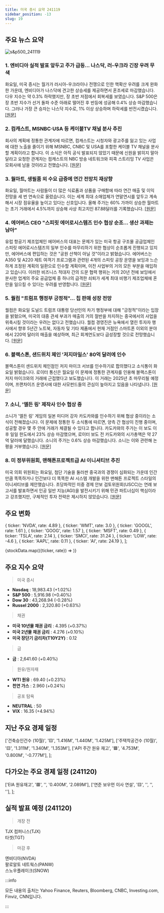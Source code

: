 ```yaml
---
title: 미국 증시 요약 241119
sidebar_position: -13
slug: 19
---
```


## 주요 뉴스 요약

![s&p500_241119](/map/241119.png)

### 1. **엔비디아 실적 발표 앞두고 주가 급등... 나스닥, 러-우크라 긴장 우려 무색**

화요일, 미국 증시는 월가가 러시아-우크라이나 전쟁으로 인한 핵확산 우려를 크게 완화한 가운데, 엔비디아가 나스닥에 견고한 상승세를 제공하면서 혼조세로 마감했습니다. 다우 지수는 약 0.3% 하락했지만, 장 초반 저점에서 회복세를 보였습니다. S&P 500은 장 초반 지수가 선거 돌파 수준 아래로 떨어진 후 반등에 성공해 0.4% 상승 마감했습니다. 그러나 가장 큰 승자는 나스닥 지수로, 1% 이상 상승하며 하락세를 반전시켰습니다. [[원문]](https://finance.yahoo.com/news/live/stock-market-today-nasdaq-jumps-as-nvidia-surges-before-earnings-wall-street-shrugs-off-russia-ukraine-tensions-210121547.html)

### 2. **컴캐스트, MSNBC·USA 등 케이블TV 채널 분사 추진**

회사의 계획에 정통한 관계자에 따르면, 컴캐스트는 시청자와 광고주를 잃고 있는 사업에 대한 노출을 줄이기 위해 MSNBC, CNBC 및 USA를 포함한 케이블 TV 채널을 분사할 계획이라고 합니다. 이 소식은 아직 공식 발표되지 않았기 때문에 신원을 밝히지 말아달라고 요청한 관계자는 컴캐스트의 NBC 방송 네트워크와 피콕 스트리밍 TV 사업은 모회사에 남을 것이라고 전했습니다. [[원문]](https://finance.yahoo.com/news/comcast-spin-off-cable-tv-000317424.html)

### 3. **월마트, 생필품 외 수요 급증에 연간 전망치 재상향**

화요일, 월마트는 사람들이 더 많은 식료품과 상품을 구매함에 따라 연간 매출 및 이익 전망을 세 번 연속으로 올렸습니다. 이는 세계 최대 소매업체가 연말연시를 앞두고 계속해서 시장 점유율을 높이고 있다는 신호입니다. 올해 주가는 60% 가까이 상승한 월마트는 초기 거래에서 4.5%까지 상승해 사상 최고치인 87.88달러를 기록했습니다. [[원문]](https://www.reuters.com/business/retail-consumer/walmart-raises-annual-forecasts-betting-strong-holiday-shopping-2024-11-19/)

### 4. **에어버스 CEO "스피릿 에어로시스템즈 인수 협상 순조... 생산 과제는 남아"**

유럽 항공기 제조업체인 에어버스의 대표는 문제가 있는 미국 항공 구조물 공급업체인 스피릿 에어로시스템즈의 일부 인수를 마무리하기 위한 협상이 순조롭게 진행되고 있지만, 에어버스에 편입하는 것은 "공원 산책이 아닐 것"이라고 밝혔습니다. 에어버스는 A350 및 A220 제트 여객기 프로그램과 관련된 4개의 스피릿 공장 운영을 보잉과 느슨하게 조정된 계획의 일환으로 인수할 계획이며, 이전 사업부의 거의 모든 부분을 매입하고 있습니다. 이러한 비즈니스 적대자 간의 드문 협력 행위는 거의 20년 전에 보잉에서 분사한 업계의 주요 공급업체 중 하나의 급격한 쇠퇴가 세계 최대 비행기 제조업체에 혼란을 일으킬 수 있다는 우려를 반영합니다. [[원문]](https://www.reuters.com/business/aerospace-defense/airbus-ceo-says-spirit-aero-talks-going-well-industrial-challenges-lie-ahead-2024-11-19/)

### 5. **퀄컴 "트럼프 행정부 긍정적"... 칩 판매 성장 전망**

퀄컴은 화요일 도널드 트럼프 대통령 당선인의 차기 행정부에 대해 "긍정적"이라는 입장을 밝혔으며, 미국의 대중 관세 부과가 매출의 거의 절반을 차지하는 중국에서의 사업을 위축시킬 것이라는 우려는 없다고 전했습니다. 퀄컴 경영진은 뉴욕에서 열린 투자자 행사에서 향후 5년간 노트북, 자동차 및 기타 제품에서 현재 거점인 스마트폰 이외의 분야에서 220억 달러의 매출을 예상하며, 최근 회계연도보다 급성장할 것으로 전망했습니다. [[원문]](https://www.reuters.com/technology/qualcomm-expects-12-bln-revenue-autos-pc-chips-five-years-2024-11-19/)

### 6. **블랙스톤, 샌드위치 체인 '저지마일스' 80억 달러에 인수**

블랙스톤이 샌드위치 체인점인 저지 마이크 서브를 인수하기로 합의했다고 소식통이 화요일 밝혔습니다. 로이터 통신은 월요일 이 문제에 정통한 관계자를 인용해 블랙스톤이 저지 마이크와의 거래에 근접했다고 보도했습니다. 이 거래는 2025년 초 마무리될 예정이며, 프랜차이즈 운영사에 대한 사모펀드들의 관심이 높아지고 있음을 나타냅니다. [[원문]](https://www.reuters.com/markets/deals/blackstone-nears-deal-jersey-mikes-subs-source-says-2024-11-19/)

### 7. **소니, '엘든 링' 제작사 인수 협상 중**

소니가 '엘든 링' 게임의 일본 미디어 강자 카도카와를 인수하기 위해 협상 중이라는 소식이 전해졌습니다. 이 문제에 정통한 두 소식통에 따르면, 양측 간 협상이 진행 중이며, 성공할 경우 몇 주 안에 거래가 체결될 수 있다고 합니다. 카도카와의 주가는 이 보도 이후 일일 한도에서 23% 상승 마감했으며, 로이터 보도 전 카도카와의 시가총액은 약 27억 달러에 달했습니다. 소니의 주가는 0.6% 상승 마감했습니다. 소니는 이와 관련해 논평을 거부했습니다. [[원문]](https://www.reuters.com/markets/deals/sony-talks-buy-media-powerhouse-behind-elden-ring-sources-say-2024-11-19/)

### 8. **미 정부위원회, 맨해튼프로젝트급 AI 이니셔티브 추진**

미국 의회 위원회는 화요일, 첨단 기술을 둘러싼 중국과의 경쟁이 심화되는 가운데 인간만큼 똑똑하거나 인간보다 더 똑똑한 AI 시스템 개발을 위한 맨해튼 프로젝트 스타일의 이니셔티브를 제안했습니다. 초당파적인 미중 경제 안보 검토위원회(USCC)는 연례 보고서를 발표하면서 인공 일반 지능(AGI)을 발전시키기 위해 민관 파트너십이 핵심이라고 강조했지만, 구체적인 투자 전략은 제시하지 않았습니다. [[원문]](https://www.reuters.com/technology/artificial-intelligence/us-government-commission-pushes-manhattan-project-style-ai-initiative-2024-11-19/)

## 주요 변화

  { ticker: 'NVDA', rate: 4.89 },
  { ticker: 'WMT', rate: 3.0 },
  { ticker: 'GOOGL', rate: 1.61 },
  { ticker: 'GOOG', rate: 1.57 },
  { ticker: 'MSFT', rate: 0.49 },
  { ticker: 'TSLA', rate: 2.14 },
  { ticker: 'SMCI', rate: 31.24 },
  { ticker: 'LOW', rate: -4.6 },
  { ticker: 'AAPL', rate: 0.11 },
  { ticker: 'AI', rate: 24.19 },
];

{stockData.map(({ticker, rate}) => <StockCardMini key={ticker} ticker={ticker} rate={rate}></StockCardMini>)}

## 주요 지수 요약

> 미국 증시

- **Nasdaq** : 18,983.43 (+1.02%)
- **S&P 500** : 5,916.98 (+0.40%)
- **Dow 30** : 43,268.94 (-0.28%)
- **Russel 2000** : 2,320.80 (+0.63%)

> 채권

- **미국 10년물 채권 금리** : 4.395 (+0.37%)
- **미국 2년물 채권 금리** : 4.276 (+0.10%)
- **미국 장단기 금리차(T10Y2Y)** : 0.12

> 금

- **금** : 2,641.60 (+0.40%)

> 원유/원자재

- **WTI 원유** : 69.40 (+0.23%)
- **천연 가스** : 2.960 (+0.24%)

> 공포 탐욕

- **NEUTRAL** : 50
- **VIX** : 16.35 (+4.94%)

## 지난 주요 경제 일정

  ['건축승인건수 (10월)', '🟨', '1.416M', '1.440M', '1.425M'],
  ['주택착공건수 (10월)', '🟨', '1.311M', '1.340M', '1.353M'],
  ['API 주간 원유 재고', '🟩', '4.753M', '0.800M', '-0.777M'],
];

<EconomicCalendar data={eventsData} />

## 다가오는 주요 경제 일정 (241120)

  ['EIA 원유재고', '🟥', '', '0.400M', '2.089M'],
  ['연준 보우먼 이사 연설', '🟨', '', '', ''],
];

<EconomicCalendar data={nextEventsData} />

## 실적 발표 예정 (241120)

> 개장 전

TJX 컴퍼니스(TJX)  
타겟(TGT)

> 마감 후

엔비디아(NVDA)  
팔로알토 네트웍스(PANW)  
스노우플레이크(SNOW)

:::info

모든 내용의 출처는 Yahoo Finance, Reuters, Bloomberg, CNBC, Investing.com, Finviz, CNN입니다.

:::
